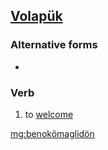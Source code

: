 ==[[Volapük]]==

===Alternative forms===
*{{l|vo|benokoymaglidoyn}}

===Verb===
{{infl|vo|verb}}

# to [[welcome]]

[[mg:benokömaglidön]]